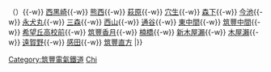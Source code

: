 {{noteTA
|1=zh-hans:筑; zh-hant:筑}}
{{鐵道路線|
| 模板名稱 = 筑豐電氣鐵道線
| 名稱 = [[筑豐電氣鐵道]] [[筑豐電氣鐵道線]]
| 代表色  = #e30075
| 背景顏色 = #FFFFFF
| 車站列表 = [[黑崎站|黑崎站前]]{{-w}} （<del>{{link-ja|黑崎車庫前站|黒崎車庫前駅|黑崎車庫前}}</del>）{{-w}} [[西黑崎站|西黑崎]]{{-w}} [[熊西站|熊西]]{{-w}} [[萩原站 (福岡縣)|萩原]]{{-w}} [[穴生站|穴生]]{{-w}} [[森下站 (福岡縣)|森下]]{{-w}} [[今池站 (福岡縣)|今池]]{{-w}} [[永犬丸站|永犬丸]]{{-w}} [[三森站|三森]]{{-w}} [[西山站 (福岡縣)|西山]]{{-w}} [[通谷站|通谷]]{{-w}} [[東中間站|東中間]]{{-w}} [[筑豐中間站|筑豐中間]]{{-w}} [[希望丘高校前站|希望丘高校前]]{{-w}} [[筑豐香月站|筑豐香月]]{{-w}} [[楠橋站|楠橋]]{{-w}} [[新木屋瀨站|新木屋瀨]]{{-w}} [[木屋瀨站|木屋瀨]]{{-w}} [[遠賀野站|遠賀野]]{{-w}} [[感田站|感田]]{{-w}} [[筑豐直方站|筑豐直方]]
|}}<noinclude>
[[Category:筑豐電氣鐵道]]
[[Category:日本鐵路路線模板|Chi]]

</noinclude>